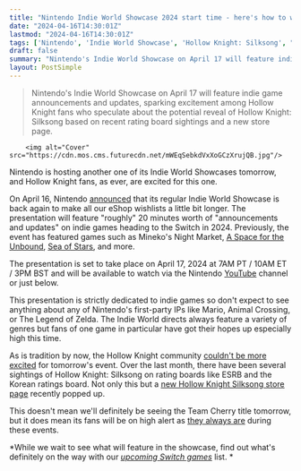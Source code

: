 ```yaml
---
title: "Nintendo Indie World Showcase 2024 start time - here's how to watch 20 minutes of indie game goodness"
date: "2024-04-16T14:30:01Z"
lastmod: "2024-04-16T14:30:01Z"
tags: ['Nintendo', 'Indie World Showcase', 'Hollow Knight: Silksong', "Mineko's Night Market", 'A Space for the Unbound', 'Sea of Stars', 'YouTube', 'ESRB', 'Xbox']
draft: false
summary: "Nintendo's Indie World Showcase on April 17 will feature indie game announcements and updates, sparking excitement among Hollow Knight fans who speculate about the potential reveal of Hollow Knight: Silksong based on recent rating board sightings and a new store page."
layout: PostSimple
---
```

> Nintendo's Indie World Showcase on April 17 will feature indie game announcements and updates, sparking excitement among Hollow Knight fans who speculate about the potential reveal of Hollow Knight: Silksong based on recent rating board sightings and a new store page.


        <img alt="Cover" src="https://cdn.mos.cms.futurecdn.net/mWEqSebkdVxXoGCzXrujQB.jpg"/>
        
Nintendo is hosting another one of its Indie World Showcases tomorrow, and Hollow Knight fans, as ever, are excited for this one. 

On April 16, Nintendo [announced](https://twitter.com/NintendoAmerica/status/1780219598505144668) that its regular Indie World Showcase is back again to make all our eShop wishlists a little bit longer. The presentation will feature "roughly" 20 minutes worth of "announcements and updates" on indie games heading to the Switch in 2024. Previously, the event has featured games such as Mineko's Night Market, [<u>A Space for the Unbound</u>](https://www.gamesradar.com/have-you-tried-understanding-your-girlfriends-supernatural-powers-in-a-space-for-the-unbound/), [<u>Sea of Stars</u>](https://www.gamesradar.com/sea-of-stars-review/), and more. 

The presentation is set to take place on April 17, 2024 at 7AM PT / 10AM ET / 3PM BST and will be available to watch via the Nintendo [YouTube](https://www.gamesradar.com/uk/tag/youtube/) channel or just below.

This presentation is strictly dedicated to indie games so don't expect to see anything about any of Nintendo's first-party IPs like Mario, Animal Crossing, or The Legend of Zelda. The Indie World directs always feature a variety of genres but fans of one game in particular have got their hopes up especially high this time. 

As is tradition by now, the Hollow Knight community [couldn't be more excited](https://x.com/Stealth40k/status/1779890129420665223) for tomorrow's event. Over the last month, there have been several sightings of Hollow Knight: Silksong on rating boards like ESRB and the Korean ratings board. Not only this but a [<u>new Hollow Knight Silksong store page</u>](https://www.gamesradar.com/chaos-reigns-as-new-hollow-knight-silksong-store-page-found-on-april-1-of-all-days-xbox-marketing-exec-says-its-not-a-joke/) recently popped up.

This doesn't mean we'll definitely be seeing the Team Cherry title tomorrow, but it does mean its fans will be on high alert as [they always are](https://www.gamesradar.com/nintendo-indie-world-showcase-coming-tomorrow-hollow-knight-silksong-fans-remain-deeply-not-okay/) during these events.

*While we wait to see what will feature in the showcase, find out what's definitely on the way with our *[<u><em>upcoming Switch games</em></u>](https://www.gamesradar.com/upcoming-nintendo-switch-games/)* list. *
        